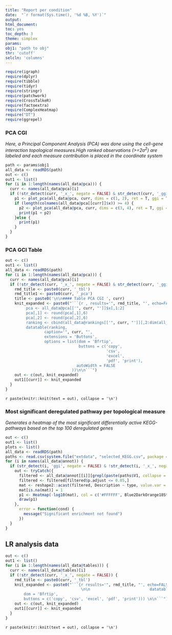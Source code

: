 ```yaml
---
title: "Report per condition"
date:  "`r format(Sys.time(), '%d %B, %Y')`"
output:
html_document:
toc: yes
toc_depth: 3
theme: simplex
params:
obj1: "path to obj"
thr: 'cutoff'
selcln: 'columns'
---
```


```r
require(igraph)
require(dplyr)
require(tibble)
require(tidyr)
require(stringr)
require(patchwork)
require(CrossTalkeR)
require(factoextra)
require(ComplexHeatmap)
require("DT")
require(ggrepel)

```


### PCA CGI

*Here, a Principal Component Analysis (PCA) was done using the cell-gene interaction topological measures.High ranked observations (>=2$\sigma^{2}$) are labeled and each measure contribution is placed in the coordinate system*



```r
path <- params$obj1
all_data <- readRDS(path)
out <- c()
out1 <- list()
for (i in 1:length(names(all_data@pca))) {
  curr <- names(all_data@pca)[i]
  if (!str_detect(curr, '_x_', negate = FALSE) & str_detect(curr, '_ggi', negate = FALSE)) {
    p1 <- plot_pca(all_data@pca, curr, dims = c(1, 2), ret = T, ggi = TRUE)
    if (length(colnames(all_data@pca[[curr]]$x)) >= 4) {
      p2 <- plot_pca(all_data@pca, curr, dims = c(3, 4), ret = T, ggi = TRUE)
      print(p1 + p2)
    }else {
      print(p1)
    }
  }
}
```


### PCA GCI Table

```r
out <- c()
out1 <- list()
all_data <- readRDS(path)
for (i in 1:length(names(all_data@pca))) {
  curr <- names(all_data@pca)[i]
  if (!str_detect(curr, '_x_', negate = FALSE) & str_detect(curr, '_ggi', negate = FALSE)) {
    rmd_title <- paste0(curr, '_tbl')
    rmd_title1 <- paste0(curr, '_pca')
    title <- paste0('\n\n#### Table PCA CGI ', curr)
    knit_expanded <- paste0("```{r , results='", rmd_title, "', echo=FALSE, warning=FALSE}\n\n
         pca <- all_data@pca[['", curr, "']]$x[,1:2]
         pca[,1] <- round(pca[,1],6)
         pca[,2] <- round(pca[,2],6)
         ranking <- cbind(all_data@rankings[['", curr, "']][,2:dim(all_data@rankings[['", curr, "']])[2]],pca[all_data@rankings[['", curr, "']]$nodes,])
         datatable(ranking,
                 caption='", curr, "',
                 extensions = 'Buttons',
                 options = list(dom = 'Bfrtip',
                                buttons = c('copy',
                                            'csv',
                                            'excel',
                                            'pdf', 'print'),
                               autoWidth = FALSE
                             ))\n\n```")
    out <- c(out, knit_expanded)
    out1[[curr]] <- knit_expanded
  }
}
```

`r paste(knitr::knit(text = out), collapse = '\n')`

### Most significant deregulated pathway per topological measure

*Generates a heatmap of the most significant differentially active KEGG-pathways based on the top 100 deregulated genes*


```r
out <- c()
out1 <- list()
plots <- list()
all_data <- readRDS(path)
paths <- read.csv(system.file("extdata", "selected_KEGG.csv", package = "CrossTalkeR"), header = T)
for (i in names(all_data@annot)) {
  if (str_detect(i, 'ggi', negate = FALSE) & !str_detect(i, '_x_', negate = FALSE)) {
    out <- tryCatch({
      filtered <- all_data@annot[[i]][grepl(paste(paths$V1, collapse = '|'), all_data@annot[[i]]$ID),]
      filtered <- filtered[filtered$p.adjust <= 0.05,]
      mat <- reshape2::acast(filtered, Description ~ type, value.var = "p.adjust")
      mat[is.na(mat)] = 1
      p1 <- Heatmap(-log10(mat), col = c('#FFFFFF', Blue2DarkOrange18Steps[11:18]), column_title = i, name = '-log10(p.adjust)')
      draw(p1)
    },
      error = function(cond) {
        message("Significant enrichment not found")
      })
  }
}
```

## LR analysis data

```r
out <- c()
out1 <- list()
for (i in 1:length(names(all_data@tables))) {
  curr <- names(all_data@tables)[i]
  if (!str_detect(curr, '_x_', negate = FALSE)) {
    rmd_title <- paste0(curr, '_tbl')
    knit_expanded <- paste0("```{r results='", rmd_title, "', echo=FALSE,warning=F}
                                 \n\n                          datatable(all_data@tables[['", curr, "']][,c('Ligand.Cluster','Receptor.Cluster','Ligand','Receptor' ,'LRScore')],caption='", curr, "', extensions = 'Buttons', options = list(
        dom = 'Bfrtip',
        buttons = c('copy', 'csv', 'excel', 'pdf', 'print'))) \n\n```")
    out <- c(out, knit_expanded)
    out1[[curr]] <- knit_expanded
  }
}
```

`r paste(knitr::knit(text = out), collapse = '\n')`